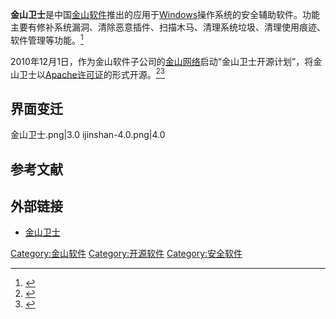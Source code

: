 
{{Infobox software
| name = 金山卫士
| title = 金山卫士
| logo = 
| screenshot = [[File:ijinshan-4.0.png|250px]]
| caption = 金山卫士主界面
| collapsible = 
| author = 
| developer = [[金山网络|金山网络]]
| released = {{Start date and age|2010|03|08}} <ref> {{cite news | first = 斌 | last = 李 | title = 金山毒霸推金山卫士对抗360 | date = 2010-03-09 | url = http://paper.people.com.cn/jhsb/html/2010-03/09/content_463260.htm | work = 京华时报 | pages = 第045版 | accessdate = 2011-12-13 | language = zh-hans | deadurl = yes | archiveurl = https://web.archive.org/web/20100323143844/http://paper.people.com.cn/jhsb/html/2010-03/09/content_463260.htm | archivedate = 2010-03-23 }}</ref>
| discontinued = 
| frequently updated = yes
| programming language = 
| operating system = [[Windows_XP|Windows XP]]及以上
| platform = 
| engine = 
| size = 29.22MB
| language = 简体中文
| status = 運行中
| genre = 安全辅助软件
| license = [[专有软件|专有软件]],<br />
{{Start date|2010|12|01}}开始在[[Apache许可证|Apache许可证 v2.0]]下逐步开放源代码<ref>{{cite news | first = 立 | last = 熊 | title = 金山卫士宣布开源 用透明对抗360 | date = 2010-12-01 | url = http://tech.163.com/10/1201/14/6MQVN08N000915BF.html | work = 网易 | accessdate = 2011-12-15 | language = zh-hans | archive-date = 2016-03-05 | archive-url = https://web.archive.org/web/20160305023140/http://tech.163.com/10/1201/14/6MQVN08N000915BF.html | dead-url = no }}</ref>
| website = {{URL|http://www.ijinshan.com/ws/index.shtml}}
}}

'''金山卫士'''是中国[[金山软件|金山软件]]推出的应用于[[Windows|Windows]]操作系统的安全辅助软件。功能主要有修补系统漏洞、清除恶意插件、扫描木马、清理系统垃圾、清理使用痕迹、软件管理等功能。<ref>{{Cite web |url=http://www.ijinshan.com/ws/index.shtml |title=金山卫士功能介绍 |access-date=2010-11-14 |archive-date=2021-04-13 |archive-url=https://web.archive.org/web/20210413180420/https://www.ijinshan.com/ws/index.shtml |dead-url=no }}</ref>

2010年12月1日，作为金山软件子公司的[[金山网络|金山网络]]启动“金山卫士开源计划”，将金山卫士以[[Apache许可证|Apache许可证]]的形式开源。<ref>{{cite web | title=“金山卫士开源计划”启动 源代码可公开下载 全民反病毒时代到来 | work=金山安全中心 | url=http://www.ijinshan.com/news/wsky.shtml | accessdate=December 1, 2010 | archive-date=2018-06-17 | archive-url=https://web.archive.org/web/20180617093552/http://www.ijinshan.com/news/wsky.shtml | dead-url=no }}</ref><ref>{{Cite web |url=http://code.ijinshan.com/ |title=金山卫士开源计划 |access-date=2010-12-01 |archive-date=2021-03-01 |archive-url=https://web.archive.org/web/20210301062638/http://code.ijinshan.com/ |dead-url=no }}</ref>

== 界面变迁 ==
<gallery>
金山卫士.png|3.0
ijinshan-4.0.png|4.0
</gallery>

== 参考文献 ==
<div class='references-small'>
<references/>
</div>

== 外部链接 ==
*[http://www.ijinshan.com/ws/index.shtml 金山卫士] {{Wayback|url=http://www.ijinshan.com/ws/index.shtml |date=20210413180420 }}

{{金山软件}}

[[Category:金山软件|Category:金山软件]]
[[Category:开源软件|Category:开源软件]]
[[Category:安全软件|Category:安全软件]]